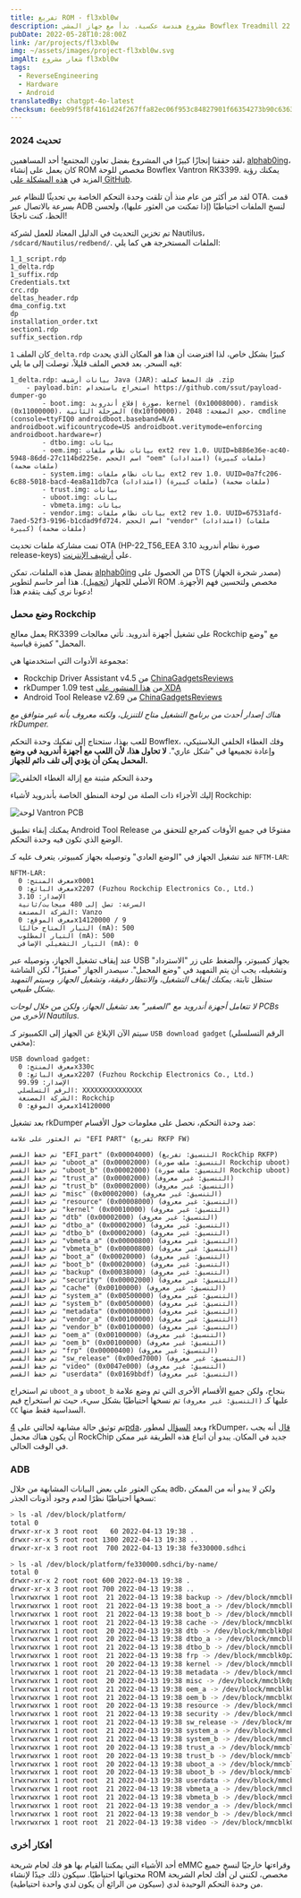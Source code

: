 ```yaml
---
title: تفريغ ROM - fl3xbl0w
description: مشروع هندسة عكسية. بدأ مع جهاز المشي Bowflex Treadmill 22 ولكنه انتهى بأن يكون عامًا لأي جهاز يعمل بنظام Android يباع من قبل شركة Nautilus Inc. (Nautilus, Bowflex, Schwinn).
pubDate: 2022-05-28T10:28:00Z
link: /ar/projects/fl3xbl0w
img: ~/assets/images/project-fl3xbl0w.svg
imgAlt: شعار مشروع fl3xbl0w
tags:
  - ReverseEngineering
  - Hardware
  - Android
translatedBy: chatgpt-4o-latest
checksum: 6eeb99f5f8f4161d24f267ffa82ec06f953c84827901f66354273b90c6363110
---
```



### تحديث 2024

لقد حققنا إنجازًا كبيرًا في المشروع بفضل تعاون المجتمع! أحد المساهمين، [alphab0ing](https://github.com/alphab0ing)، كان يعمل على إنشاء ROM مخصص للوحة Bowflex Vantron RK3399. يمكنك رؤية المزيد في [هذه المشكلة على GitHub](https://github.com/barrenechea/barrenechea-website/issues/20).

لقد مر أكثر من عام منذ أن تلقت وحدة التحكم الخاصة بي تحديثًا للنظام عبر OTA. قمت بسرعة بالاتصال عبر ADB لنسخ الملفات احتياطيًا (إذا تمكنت من العثور عليها)، ولحسن الحظ، كنت ناجحًا!

تم تخزين التحديث في الدليل المعتاد للعمل لشركة Nautilus، `/sdcard/Nautilus/redbend/`. الملفات المستخرجة هي كما يلي:

```
1_1_script.rdp
1_delta.rdp
1_suffix.rdp
Credentials.txt
crc.rdp
deltas_header.rdp
dma_config.txt
dp
installation_order.txt
section1.rdp
suffix_section.rdp
```

كان الملف `1_delta.rdp` كبيرًا بشكل خاص، لذا افترضت أن هذا هو المكان الذي يحدث فيه السحر. بعد فحص الملف قليلاً، توصلت إلى ما يلي:

```
1_delta.rdp: بيانات أرشيف Java (JAR): فك الضغط كملف .zip
	- payload.bin: استخراج باستخدام https://github.com/ssut/payload-dumper-go
		- boot.img: صورة إقلاع أندرويد، kernel (0x10008000)، ramdisk (0x11000000)، المرحلة الثانية (0x10f00000)، حجم الصفحة: 2048، cmdline (console=ttyFIQ0 androidboot.baseband=N/A androidboot.wificountrycode=US androidboot.veritymode=enforcing androidboot.hardware=r)
		- dtbo.img: بيانات
		- oem.img: بيانات نظام ملفات ext2 rev 1.0، UUID=b886e36e-ac40-5948-86dd-27c114bd225e، اسم الحجم "oem" (امتدادات) (ملفات كبيرة) (ملفات ضخمة)
		- system.img: بيانات نظام ملفات ext2 rev 1.0، UUID=0a7fc206-6c88-5018-bacd-4ea8a11db7ca (امتدادات) (ملفات كبيرة) (ملفات ضخمة)
		- trust.img: بيانات
		- uboot.img: بيانات
		- vbmeta.img: بيانات
		- vendor.img: بيانات نظام ملفات ext2 rev 1.0، UUID=67531afd-7aed-52f3-9196-b1cdad9fd724، اسم الحجم "vendor" (امتدادات) (ملفات كبيرة) (ملفات ضخمة)
```

تمت مشاركة ملفات تحديث OTA (HP-22_T56_EEA صورة نظام أندرويد 3.10 release-keys) على [أرشيف الإنترنت](https://archive.org/download/HP-22_T56_EEA).

بفضل هذه الملفات، تمكن [alphab0ing](https://github.com/alphab0ing) من الحصول على DTS (مصدر شجرة الجهاز) الأصلي للجهاز ([تحميل](/HP-22_T56_EEA.dts)). هذا أمر حاسم لتطوير ROM مخصص ولتحسين فهم الأجهزة. دعونا نرى كيف يتقدم هذا!

### وضع محمل Rockchip

يعمل معالج RK3399 على تشغيل أجهزة أندرويد. تأتي معالجات Rockchip مع "وضع المحمل" كميزة قياسية.

مجموعة الأدوات التي استخدمتها هي:

- Rockchip Driver Assistant v4.5 من [ChinaGadgetsReviews](https://chinagadgetsreviews.com/?s=Rockchip+Driver+Assistant)
- rkDumper 1.09 test من [هذا المنشور على XDA](https://forum.xda-developers.com/t/tool-rkdumper-utility-for-backup-firmware-of-rockchips-devices.2915363/page-9#post-84229591)
- Android Tool Release v2.69 من [ChinaGadgetsReviews](https://chinagadgetsreviews.com/?s=android+tool+release)

_هناك إصدار أحدث من برنامج التشغيل متاح للتنزيل، ولكنه معروف بأنه غير متوافق مع rkDumper._

للعب بهذا، ستحتاج إلى تفكيك وحدة التحكم Bowflex، وفك الغطاء الخلفي البلاستيكي، وإعادة تجميعها في "شكل عاري".
**لا تحاول هذا، لأن اللعب مع أجهزة أندرويد في وضع المحمل يمكن أن يؤدي إلى تلف دائم للجهاز.**

<Image src={ConsoleMounted} alt="وحدة التحكم مثبتة مع إزالة الغطاء الخلفي" format="webp" />

إليك الأجزاء ذات الصلة من لوحة المنطق الخاصة بأندرويد لأشياء Rockchip:

<Image src={VantronPCB} alt="لوحة Vantron PCB" format="webp" />

يمكنك إبقاء تطبيق Android Tool Release مفتوحًا في جميع الأوقات كمرجع للتحقق من الوضع الذي تكون فيه وحدة التحكم.

عند تشغيل الجهاز في "الوضع العادي" وتوصيله بجهاز كمبيوتر، يتعرف عليه كـ `NFTM-LAR`:

```
NFTM-LAR:
  معرف المنتج: 0x0001
  معرف البائع: 0x2207 (Fuzhou Rockchip Electronics Co., Ltd.)
  الإصدار: 3.10
  السرعة: تصل إلى 480 ميجابت/ثانية
  الشركة المصنعة: Vanzo
  معرف الموقع: 0x14120000 / 9
  التيار المتاح حاليًا (mA): 500
  التيار المطلوب (mA): 500
  التيار التشغيلي الإضافي (mA): 0
```

عند إيقاف تشغيل الجهاز، وتوصيله عبر USB بجهاز كمبيوتر، والضغط على زر "الاسترداد" وتشغيله، يجب أن يتم التمهيد في "وضع المحمل". سيصدر الجهاز "صفيرًا"، لكن الشاشة ستظل ثابتة. _يمكنك إيقاف التشغيل، والانتظار دقيقة، وتشغيل الجهاز، وسيتم التمهيد بشكل طبيعي._

_لا تتعامل أجهزة أندرويد مع "الصفير" بعد تشغيل الجهاز، ولكن من خلال لوحات PCBs الأخرى من Nautilus._

سيتم الآن الإبلاغ عن الجهاز إلى الكمبيوتر كـ `USB download gadget` (الرقم التسلسلي مخفي):

```
USB download gadget:
  معرف المنتج: 0x330c
  معرف البائع: 0x2207 (Fuzhou Rockchip Electronics Co., Ltd.)
  الإصدار: 99.99
  الرقم التسلسلي: XXXXXXXXXXXXXXX
  الشركة المصنعة: Rockchip
  معرف الموقع: 0x14120000
```

بعد تشغيل rkDumper ضد وحدة التحكم، نحصل على معلومات حول الأقسام:

```
تم العثور على علامة "EFI PART" (تفريغ RKFP FW)

تم حفظ القسم "EFI_part" (0x00004000) (التنسيق: تفريغ RockChip RKFP)
تم حفظ القسم "uboot_a" (0x00002000) (التنسيق: ملف صورة Rockchip uboot)
تم حفظ القسم "uboot_b" (0x00002000) (التنسيق: ملف صورة Rockchip uboot)
تم حفظ القسم "trust_a" (0x00002000) (التنسيق: غير معروف)
تم حفظ القسم "trust_b" (0x00002000) (التنسيق: غير معروف)
تم حفظ القسم "misc" (0x00002000) (التنسيق: غير معروف)
تم حفظ القسم "resource" (0x00008000) (التنسيق: غير معروف)
تم حفظ القسم "kernel" (0x00010000) (التنسيق: غير معروف)
تم حفظ القسم "dtb" (0x00002000) (التنسيق: غير معروف)
تم حفظ القسم "dtbo_a" (0x00002000) (التنسيق: غير معروف)
تم حفظ القسم "dtbo_b" (0x00002000) (التنسيق: غير معروف)
تم حفظ القسم "vbmeta_a" (0x00000800) (التنسيق: غير معروف)
تم حفظ القسم "vbmeta_b" (0x00000800) (التنسيق: غير معروف)
تم حفظ القسم "boot_a" (0x00020000) (التنسيق: غير معروف)
تم حفظ القسم "boot_b" (0x00020000) (التنسيق: غير معروف)
تم حفظ القسم "backup" (0x00038000) (التنسيق: غير معروف)
تم حفظ القسم "security" (0x00002000) (التنسيق: غير معروف)
تم حفظ القسم "cache" (0x00100000) (التنسيق: غير معروف)
تم حفظ القسم "system_a" (0x00500000) (التنسيق: غير معروف)
تم حفظ القسم "system_b" (0x00500000) (التنسيق: غير معروف)
تم حفظ القسم "metadata" (0x00008000) (التنسيق: غير معروف)
تم حفظ القسم "vendor_a" (0x00100000) (التنسيق: غير معروف)
تم حفظ القسم "vendor_b" (0x00100000) (التنسيق: غير معروف)
تم حفظ القسم "oem_a" (0x00100000) (التنسيق: غير معروف)
تم حفظ القسم "oem_b" (0x00100000) (التنسيق: غير معروف)
تم حفظ القسم "frp" (0x00000400) (التنسيق: غير معروف)
تم حفظ القسم "sw_release" (0x00ed7000) (التنسيق: غير معروف)
تم حفظ القسم "video" (0x0047e000) (التنسيق: غير معروف)
تم حفظ القسم "userdata" (0x0169bbdf) (التنسيق: غير معروف)
```

تم استخراج `uboot_a` و `uboot_b` بنجاح، ولكن جميع الأقسام الأخرى التي تم وضع علامة عليها كـ `(التنسيق: غير معروف)` تم نسخها احتياطيًا بشكل سيء، حيث تم استخراج قيم `CC` السداسية فقط منها.

تم توثيق حالة مشابهة لحالتي على [4pda](https://4pda.to/forum/index.php?s=&showtopic=614530&view=findpost&p=102427030)، وبعد [السؤال](https://forum.xda-developers.com/t/tool-rkdumper-utility-for-backup-firmware-of-rockchips-devices.2915363/page-11#post-86678625) لمطور rkDumper، [قال](https://forum.xda-developers.com/t/tool-rkdumper-utility-for-backup-firmware-of-rockchips-devices.2915363/page-11#post-86687085) أنه يجب أن يكون هناك محمل RockChip جديد في المكان. يبدو أن اتباع هذه الطريقة غير ممكن في الوقت الحالي.

### ADB

يمكن العثور على بعض البيانات المشابهة من خلال adb، ولكن لا يبدو أنه من الممكن نسخها احتياطيًا نظرًا لعدم وجود أذونات الجذر:

```sh
> ls -al /dev/block/platform/
total 0
drwxr-xr-x 3 root root   60 2022-04-13 19:38 .
drwxr-xr-x 5 root root 1300 2022-04-13 19:38 ..
drwxr-xr-x 3 root root  700 2022-04-13 19:38 fe330000.sdhci
```

```sh
> ls -al /dev/block/platform/fe330000.sdhci/by-name/
total 0
drwxr-xr-x 2 root root 600 2022-04-13 19:38 .
drwxr-xr-x 3 root root 700 2022-04-13 19:38 ..
lrwxrwxrwx 1 root root  21 2022-04-13 19:38 backup -> /dev/block/mmcblk0p15
lrwxrwxrwx 1 root root  21 2022-04-13 19:38 boot_a -> /dev/block/mmcblk0p13
lrwxrwxrwx 1 root root  21 2022-04-13 19:38 boot_b -> /dev/block/mmcblk0p14
lrwxrwxrwx 1 root root  21 2022-04-13 19:38 cache -> /dev/block/mmcblk0p17
lrwxrwxrwx 1 root root  20 2022-04-13 19:38 dtb -> /dev/block/mmcblk0p8
lrwxrwxrwx 1 root root  20 2022-04-13 19:38 dtbo_a -> /dev/block/mmcblk0p9
lrwxrwxrwx 1 root root  21 2022-04-13 19:38 dtbo_b -> /dev/block/mmcblk0p10
lrwxrwxrwx 1 root root  21 2022-04-13 19:38 frp -> /dev/block/mmcblk0p25
lrwxrwxrwx 1 root root  20 2022-04-13 19:38 kernel -> /dev/block/mmcblk0p7
lrwxrwxrwx 1 root root  21 2022-04-13 19:38 metadata -> /dev/block/mmcblk0p20
lrwxrwxrwx 1 root root  20 2022-04-13 19:38 misc -> /dev/block/mmcblk0p5
lrwxrwxrwx 1 root root  21 2022-04-13 19:38 oem_a -> /dev/block/mmcblk0p23
lrwxrwxrwx 1 root root  21 2022-04-13 19:38 oem_b -> /dev/block/mmcblk0p24
lrwxrwxrwx 1 root root  20 2022-04-13 19:38 resource -> /dev/block/mmcblk0p6
lrwxrwxrwx 1 root root  21 2022-04-13 19:38 security -> /dev/block/mmcblk0p16
lrwxrwxrwx 1 root root  21 2022-04-13 19:38 sw_release -> /dev/block/mmcblk0p26
lrwxrwxrwx 1 root root  21 2022-04-13 19:38 system_a -> /dev/block/mmcblk0p18
lrwxrwxrwx 1 root root  21 2022-04-13 19:38 system_b -> /dev/block/mmcblk0p19
lrwxrwxrwx 1 root root  20 2022-04-13 19:38 trust_a -> /dev/block/mmcblk0p3
lrwxrwxrwx 1 root root  20 2022-04-13 19:38 trust_b -> /dev/block/mmcblk0p4
lrwxrwxrwx 1 root root  20 2022-04-13 19:38 uboot_a -> /dev/block/mmcblk0p1
lrwxrwxrwx 1 root root  20 2022-04-13 19:38 uboot_b -> /dev/block/mmcblk0p2
lrwxrwxrwx 1 root root  21 2022-04-13 19:38 userdata -> /dev/block/mmcblk0p28
lrwxrwxrwx 1 root root  21 2022-04-13 19:38 vbmeta_a -> /dev/block/mmcblk0p11
lrwxrwxrwx 1 root root  21 2022-04-13 19:38 vbmeta_b -> /dev/block/mmcblk0p12
lrwxrwxrwx 1 root root  21 2022-04-13 19:38 vendor_a -> /dev/block/mmcblk0p21
lrwxrwxrwx 1 root root  21 2022-04-13 19:38 vendor_b -> /dev/block/mmcblk0p22
lrwxrwxrwx 1 root root  21 2022-04-13 19:38 video -> /dev/block/mmcblk0p27
```

### أفكار أخرى

أحد الأشياء التي يمكننا القيام بها هو فك لحام شريحة eMMC وقراءتها خارجيًا لنسخ جميع محتوياتها احتياطيًا. سيكون ذلك جيدًا لإنشاء ROM مخصص، لكنني لن أفك لحام الشريحة من وحدة التحكم الوحيدة لدي (سيكون من الرائع أن يكون لدي واحدة احتياطية).
